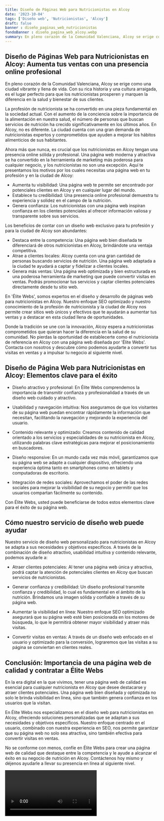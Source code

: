 ```yaml
---
title: Diseño de Páginas Web para Nutricionistas en Alcoy
date: '2023-10-04'
tags: ['Diseño web', 'Nutricionistas', 'Alcoy']
draft: false
banner : diseño_paginas_web_nutricionistas
fondoBanner : diseño_pagina_web_alcoy.webp
summary: En pleno corazón de la Comunidad Valenciana, Alcoy se erige como una ciudad vibrante y llena de vida. Con su rica historia y una cultura arraigada, es el lugar perfecto para que los nutricionistas prosperen y marquen la diferencia en la salud y bienestar de sus clientes.
---
```


## Diseño de Páginas Web para Nutricionistas en Alcoy: Aumenta tus ventas con una presencia online profesional

En pleno corazón de la Comunidad Valenciana, Alcoy se erige como una ciudad vibrante y llena de vida. Con su rica historia y una cultura arraigada, es el lugar perfecto para que los nutricionistas prosperen y marquen la diferencia en la salud y bienestar de sus clientes.

La profesión de nutricionista se ha convertido en una pieza fundamental en la sociedad actual. Con el aumento de la conciencia sobre la importancia de la alimentación en nuestra salud, el número de personas que buscan servicios de nutrición ha crecido significativamente en los últimos años. En Alcoy, no es diferente. La ciudad cuenta con una gran demanda de nutricionistas expertos y comprometidos que ayuden a mejorar los hábitos alimenticios de sus habitantes.

Ahora más que nunca, es crucial que los nutricionistas en Alcoy tengan una presencia online sólida y profesional. Una página web moderna y atractiva se ha convertido en la herramienta de marketing más poderosa para cualquier negocio, y los nutricionistas no son una excepción. Aquí te presentamos los motivos por los cuales necesitas una página web en tu profesión y en la ciudad de Alcoy:

- Aumenta tu visibilidad: Una página web te permite ser encontrado por potenciales clientes en Alcoy y en cualquier lugar del mundo.
- Establece tu credibilidad: Una presencia online profesional demuestra tu experiencia y solidez en el campo de la nutrición.
- Genera confianza: Los nutricionistas con una página web inspiran confianza en los clientes potenciales al ofrecer información valiosa y transparente sobre sus servicios.

Los beneficios de contar con un diseño web exclusivo para tu profesión y para la ciudad de Alcoy son abundantes:

- Destaca entre la competencia: Una página web bien diseñada te diferenciará de otros nutricionistas en Alcoy, brindándote una ventaja competitiva.
- Atrae a clientes locales: Alcoy cuenta con una gran cantidad de personas buscando servicios de nutrición. Una página web adaptada a la ciudad te ayudará a captar y fidelizar a clientes locales.
- Genera más ventas: Una página web optimizada y bien estructurada es una poderosa herramienta de marketing que puede convertir visitas en ventas. Podrás promocionar tus servicios y captar clientes potenciales directamente desde tu sitio web. 

En 'Élite Webs', somos expertos en el diseño y desarrollo de páginas web para nutricionistas en Alcoy. Nuestro enfoque SEO optimizado y nuestro conocimiento de la profesión de nutricionista y la ciudad de Alcoy nos permite crear sitios web únicos y efectivos que te ayudarán a aumentar tus ventas y a destacar en esta ciudad llena de oportunidades.

Donde la tradición se une con la innovación, Alcoy espera a nutricionistas comprometidos que quieran hacer la diferencia en la salud de su comunidad. No pierdas la oportunidad de establecerte como el nutricionista de referencia en Alcoy con una página web diseñada por 'Élite Webs'. Contacta con nosotros y descubre cómo podemos ayudarte a convertir tus visitas en ventas y a impulsar tu negocio al siguiente nivel.

<GifSeo />

<Cta />

## Diseño de Página Web para Nutricionistas en Alcoy: Elementos clave para el éxito

- Diseño atractivo y profesional: En Élite Webs comprendemos la importancia de transmitir confianza y profesionalidad a través de un diseño web cuidado y atractivo.

- Usabilidad y navegación intuitiva: Nos aseguramos de que los visitantes de su página web puedan encontrar rápidamente la información que necesitan, facilitando la navegación y mejorando la experiencia del usuario.

- Contenido relevante y optimizado: Creamos contenido de calidad orientado a los servicios y especialidades de su nutricionista en Alcoy, utilizando palabras clave estratégicas para mejorar el posicionamiento en buscadores.

- Diseño responsive: En un mundo cada vez más móvil, garantizamos que su página web se adapte a cualquier dispositivo, ofreciendo una experiencia óptima tanto en smartphones como en tablets y computadoras de escritorio.

- Integración de redes sociales: Aprovechamos el poder de las redes sociales para mejorar la visibilidad de su negocio y permitir que los usuarios compartan fácilmente su contenido.

Con Élite Webs, usted puede beneficiarse de todos estos elementos clave para el éxito de su página web.

## Cómo nuestro servicio de diseño web puede ayudar

Nuestro servicio de diseño web personalizado para nutricionistas en Alcoy se adapta a sus necesidades y objetivos específicos. A través de la combinación de diseño atractivo, usabilidad intuitiva y contenido relevante, podemos ayudarle a:

- Atraer clientes potenciales: Al tener una página web única y atractiva, podrá captar la atención de potenciales clientes en Alcoy que buscan servicios de nutricionistas.

- Generar confianza y credibilidad: Un diseño profesional transmite confianza y credibilidad, lo cual es fundamental en el ámbito de la nutrición. Brindamos una imagen sólida y confiable a través de su página web.

- Aumentar la visibilidad en línea: Nuestro enfoque SEO optimizado asegurará que su página web esté bien posicionada en los motores de búsqueda, lo que le permitirá obtener mayor visibilidad y atraer más visitas.

- Convertir visitas en ventas: A través de un diseño web enfocado en el usuario y optimizado para la conversión, lograremos que las visitas a su página se conviertan en clientes reales.

## Conclusión: Importancia de una página web de calidad y contratar a Élite Webs

En la era digital en la que vivimos, tener una página web de calidad es esencial para cualquier nutricionista en Alcoy que desee destacarse y atraer clientes potenciales. Una página web bien diseñada y optimizada no solo le brinda visibilidad en línea, sino que también genera confianza en los usuarios que la visitan.

En Élite Webs nos especializamos en el diseño web para nutricionistas en Alcoy, ofreciendo soluciones personalizadas que se adaptan a sus necesidades y objetivos específicos. Nuestro enfoque centrado en el usuario, combinado con nuestra experiencia en SEO, nos permite garantizar que su página web no solo sea atractiva, sino también efectiva para convertir visitas en ventas.

No se conforme con menos, confíe en Élite Webs para crear una página web de calidad que destaque entre la competencia y le ayude a alcanzar el éxito en su negocio de nutrición en Alcoy. Contáctenos hoy mismo y déjenos ayudarle a llevar su presencia en línea al siguiente nivel.

<Video />

<CtaBot job='Nutricionistas' city='Alcoy'/>

<Gmaps query='Alcoy+españa+maps' />